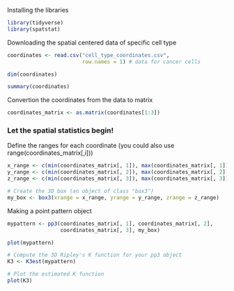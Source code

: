 
Installing the libraries
```r
library(tidyverse)
library(spatstat)
```

Downloading the spatial centered data of specific cell type

```r
coordinates <- read.csv("cell_type_coordinates.csv",
                        row.names = 1) # data for cancer cells
```

```r
dim(coordinates)
```

```r
summary(coordinates)
```

Convertion the coordinates from the data to matrix

```r
coordinates_matrix <- as.matrix(coordinates[1:3])
```


### Let the spatial statistics begin!
Define the ranges for each coordinate (you could also use range(coordinates_matrix[,i]))
```r
x_range <- c(min(coordinates_matrix[, 1]), max(coordinates_matrix[, 1]))
y_range <- c(min(coordinates_matrix[, 2]), max(coordinates_matrix[, 2]))
z_range <- c(min(coordinates_matrix[, 3]), max(coordinates_matrix[, 3]))

# Create the 3D box (an object of class "box3")
my_box <- box3(xrange = x_range, yrange = y_range, zrange = z_range)
```
Making a point pattern object
```r
mypattern <- pp3(coordinates_matrix[, 1], coordinates_matrix[, 2],
                 coordinates_matrix[, 3], my_box)
```


```r
plot(mypattern)
```

```r
# Compute the 3D Ripley's K function for your pp3 object
K3 <- K3est(mypattern)

# Plot the estimated K function
plot(K3)
```
